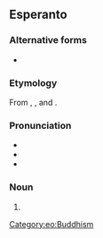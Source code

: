==Esperanto==
{{wikipedia|lang=eo}}

===Alternative forms===
* {{alter|eo|vonbulismo}}

===Etymology===
From {{der|eo|ko|원|t=round}}, {{m|ko|불교|t={{l|en|Buddhism}}}}, and {{af|eo|-ismo}}.

===Pronunciation===
* {{IPA|/wonbuˈlismo/|/vonbuˈlismo/|lang=eo}}
* {{hyphenation|ŭon|bu|lis|mo|lang=eo}}
* {{rhymes|ismo|lang=eo}}

===Noun===
{{eo-head|-}}

# {{l|en|Won Buddhism}}

[[Category:eo:Buddhism]]